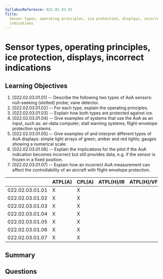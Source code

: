 ```yaml
---
SyllabusReference: 022.02.03.01
Title:
  Sensor types, operating principles, ice protection, displays, incorrect
  indications
---
```


# Sensor types, operating principles, ice protection, displays, incorrect indications

## Learning Objectives

1. [022.02.03.01.01] -- Describe the following two types of AoA sensors:
   null-seeking (slotted) probe; vane detector.
2. [022.02.03.01.02] -- For each type, explain the operating principles.
3. [022.02.03.01.03] -- Explain how both types are protected against ice.
4. [022.02.03.01.04] -- Give examples of systems that use the AoA as an input,
   such as: air-data computer; stall warning systems; flight-envelope protection
   systems.
5. [022.02.03.01.05] -- Give examples of and interpret different types of AoA
   displays: simple light arrays of green, amber and red lights; gauges showing
   a numerical scale.
6. [022.02.03.01.06] -- Explain the implications for the pilot if the AoA
   indication becomes incorrect but still provides data, e.g. if the sensor is
   frozen in a fixed position.
7. [022.02.03.01.07] -- Explain how an incorrect AoA measurement can affect the
   controllability of an aircraft with flight-envelope protection.

|                 | ATPL(A) | CPL(A) | ATPL(H)/IR | ATPL(H)/VFR | CPL(H) | IR  | CBIR(A) |
| --------------- | ------- | ------ | ---------- | ----------- | ------ | --- | ------- |
| 022.02.03.01.01 | X       | X      |            |             |        |     |         |
| 022.02.03.01.02 | X       | X      |            |             |        |     |         |
| 022.02.03.01.03 | X       | X      |            |             |        |     |         |
| 022.02.03.01.04 | X       | X      |            |             |        |     |         |
| 022.02.03.01.05 | X       | X      |            |             |        |     |         |
| 022.02.03.01.06 | X       | X      |            |             |        |     |         |
| 022.02.03.01.07 | X       | X      |            |             |        |     |         |

## Summary

## Questions
